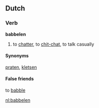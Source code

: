 ==Dutch==
===Verb===
'''babbelen'''

# to [[chatter]], to [[chit-chat]], to talk casually

====Synonyms====
[[praten]], [[kletsen]]

====False friends====
to [[babble]]

[[nl:babbelen]]